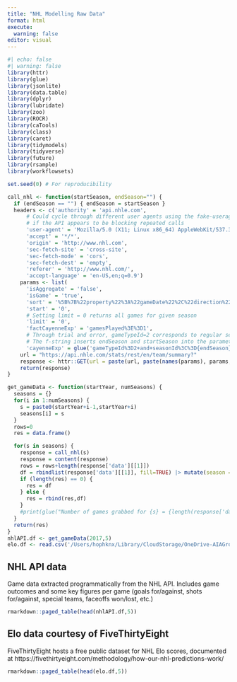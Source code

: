 ```yaml
---
title: "NHL Modelling Raw Data"
format: html
execute:
  warning: false
editor: visual
---
```


```r
#| echo: false
#| warning: false
library(httr)
library(glue)
library(jsonlite)
library(data.table)
library(dplyr)
library(lubridate)
library(zoo)
library(ROCR)
library(caTools)
library(class)
library(caret)
library(tidymodels)
library(tidyverse)
library(future)
library(rsample)
library(workflowsets)

set.seed(0) # For reproducibility

call_nhl <- function(startSeason, endSeason="") {
  if (endSeason == "") { endSeason = startSeason }
  headers <- c('authority' = 'api.nhle.com',
      # Could cycle through different user agents using the fake-useragent module 
      # if the API appears to be blocking repeated calls
      'user-agent' = 'Mozilla/5.0 (X11; Linux x86_64) AppleWebKit/537.36 (KHTML, like Gecko) Chrome/87.0.4280.141 Safari/537.36',
      'accept' = '*/*',
      'origin' = 'http://www.nhl.com',
      'sec-fetch-site' = 'cross-site',
      'sec-fetch-mode' = 'cors',
      'sec-fetch-dest' = 'empty',
      'referer' = 'http://www.nhl.com/',
      'accept-language' = 'en-US,en;q=0.9')
    params <- list(
      'isAggregate' = 'false',
      'isGame' = 'true',
      'sort' = '%5B%7B%22property%22%3A%22gameDate%22%2C%22direction%22%3A%22DESC%22%7D%5D',
      'start' = '0',
      # Setting limit = 0 returns all games for given season
      'limit' = '0',
      'factCayenneExp' = 'gamesPlayed%3E%3D1',
      # Through trial and error, gameTypeId=2 corresponds to regular season games
      # The f-string inserts endSeason and startSeason into the parameters
      'cayenneExp' = glue('gameTypeId%3D2+and+seasonId%3C%3D{endSeason}+and+seasonId%3E%3D{startSeason}'))
    url = "https://api.nhle.com/stats/rest/en/team/summary?"
    response <- httr::GET(url = paste(url, paste(names(params), params, sep = "=", collapse = "&"),sep=""), add_headers(headers))
    return(response)
}

get_gameData <- function(startYear, numSeasons) {
  seasons = {}
  for(i in 1:numSeasons) {
    s = paste0(startYear+i-1,startYear+i)
    seasons[i] = s 
  }
  rows=0
  res = data.frame()

  for(s in seasons) {
    response = call_nhl(s)
    response = content(response)
    rows = rows+length(response['data'][[1]])
    df = rbindlist(response['data'][[1]], fill=TRUE) |> mutate(season = s)
    if (length(res) == 0) {
      res = df
    } else {
      res = rbind(res,df)
    }
    #print(glue("Number of games grabbed for {s} = {length(response['data'][[1]])}. Total = {rows}"))
  }
  return(res)
}
nhlAPI.df <- get_gameData(2017,5)
elo.df <- read.csv('/Users/hophknx/Library/CloudStorage/OneDrive-AIAGroupLtd/Documents/01 Admin/NHL/nhl_elo.csv') %>% filter((season %in% c(2018,2019,2020,2021,2022)))

```

## NHL API data

Game data extracted programmatically from the NHL API. Includes game outcomes and some key figures per game (goals for/against, shots for/against, special teams, faceoffs won/lost, etc.)

```r
rmarkdown::paged_table(head(nhlAPI.df,5))
```

## Elo data courtesy of FiveThirtyEight

FiveThirtyEight hosts a free public dataset for NHL Elo scores, documented at https://fivethirtyeight.com/methodology/how-our-nhl-predictions-work/

```r
rmarkdown::paged_table(head(elo.df,5))
```
